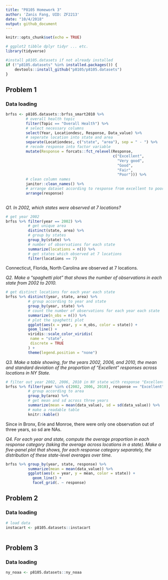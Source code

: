 ```yaml
---
title: "P8105 Homework 3"
author: 'Zanis Fang, UID: ZF2213'
date: "10/4/2018"
output: github_document
---
```


```r
knitr::opts_chunk$set(echo = TRUE)

# ggplot2 tibble dplyr tidyr ... etc.
library(tidyverse)

#install p8105.datasets if not already installed
if (!"p8105.datasets" %in% installed.packages()) {
	devtools::install_github("p8105/p8105.datasets")
}

```

## Problem 1

### Data loading

```r
brfss <- p8105.datasets::brfss_smart2010 %>%
         # overall health topic
         filter(Topic == "Overall Health") %>% 
         # select necessary columns
         select(Year, Locationdesc, Response, Data_value) %>% 
         # seperate location into state and area
         separate(Locationdesc, c("state", "area"), sep = " - ") %>% 
         # recode response into factor variable
         mutate(Response = forcats::fct_relevel(Response,
                                                c("Excellent",
                                                  "Very good",
                                                  "Good",
                                                  "Fair",
                                                  "Poor"))) %>%
         # clean column names
         janitor::clean_names() %>% 
         # arrange dataset according to response from excellent to poor
         arrange(response)
 
```

*Q1. In 2002, which states were observed at 7 locations?*

```r
# get year 2002
brfss %>% filter(year == 2002) %>%
          # get unique area
          distinct(state, area) %>%
          # group by states
          group_by(state) %>%
          # number of observations for each state
          summarize(locations = n()) %>%
          # get states which observed at 7 locations
          filter(locations == 7)
```

Connecticut, Florida, North Carolina are observed at 7 locations.


*Q2. Make a “spaghetti plot” that shows the number of observations in each state from 2002 to 2010.*

```r
# get distinct locations for each year each state
brfss %>% distinct(year, state, area) %>%
          # group according to year and state
          group_by(year, state) %>% 
          # count the number of observations for each year each state
          summarize(n_obs = n()) %>%
          # plot the spaghetti plot
          ggplot(aes(x = year, y = n_obs, color = state)) +
          geom_line() +
          viridis::scale_color_viridis(
           name = "state",
           discrete = TRUE
          ) +
          theme(legend.position = "none")
```

*Q3. Make a table showing, for the years 2002, 2006, and 2010, the mean and standard deviation of the proportion of “Excellent” responses across locations in NY State.*

```r
# filter out year 2002, 2006, 2010 in NY state with response "Excellent"
brfss %>% filter(year %in% c(2002, 2006, 2010), response == "Excellent", state == "NY") %>% 
          # group according to area
          group_by(area) %>% 
          # get mean and sd across three years
          summarize(mean = mean(data_value), sd = sd(data_value)) %>% 
          # make a readable table
          knitr::kable()
```

Since in Bronx, Erie and Monroe, there were only one observation out of three years, so sd are NAs.

*Q4. For each year and state, compute the average proportion in each response category (taking the average across locations in a state). Make a five-panel plot that shows, for each response category separately, the distribution of these state-level averages over time.*

```r
brfss %>% group_by(year, state, response) %>% 
          summarize(mean = mean(data_value)) %>% 
          ggplot(aes(x = year, y = mean, color = state)) + 
            geom_line() +
            facet_grid(. ~ response)
```


## Problem 2

### Data loading

```r
# load data
instacart <- p8105.datasets::instacart
             

```

## Problem 3

### Data loading

```r
ny_noaa <- p8105.datasets::ny_noaa
```


